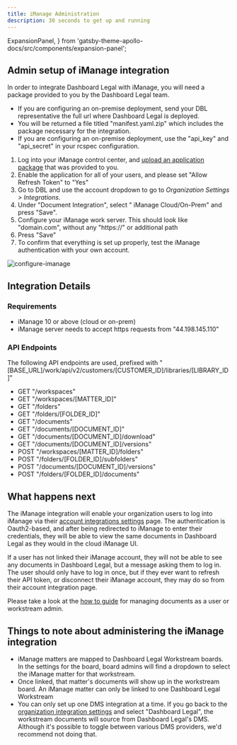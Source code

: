 ```yaml
---
title: iManage Administration
description: 30 seconds to get up and running
---
```


  ExpansionPanel,
} from 'gatsby-theme-apollo-docs/src/components/expansion-panel';

## Admin setup of iManage integration


<ExpansionPanel title="Prerequisite: iManage Application Package">
In order to integrate Dashboard Legal with iManage, you will need a package provided to you by the Dashboard Legal team.

- If you are configuring an on-premise deployment, send your DBL representative the full url where Dashboard Legal is deployed.
- You will be returned a file titled "manifest.yaml.zip" which includes the package necessary for the integration.
- If you are configuring an on-premise deployment, use the "api_key" and "api_secret" in your rcspec configuration.
</ExpansionPanel>

1. Log into your iManage control center, and [upload an application package](https://docs.imanage.com/cc-help/10.3.3/en/Adding_an_application_package.html#src-103563194_id-.AddingAppsv10.3.3-Uploadingpackage) that was provided to you.
2. Enable the application for all of your users, and please set "Allow Refresh Token" to "Yes"
3. Go to DBL and use the account dropdown to go to *Organization Settings > Integrations*.
4. Under "Document Integration", select " iManage Cloud/On-Prem" and press "Save". 
5. Configure your iManage work server. This should look like "domain.com", without any "https://" or additional path
6. Press "Save" 
7. To confirm that everything is set up properly, test the iManage authentication with your own account.

![configure-imanage](./img/configure-imanage.png)

## Integration Details
### Requirements
- iManage 10 or above (cloud or on-prem)
- iManage server needs to accept https requests from "44.198.145.110"

### API Endpoints
The following API endpoints are used, prefixed with "[BASE_URL]/work/api/v2/customers/[CUSTOMER_ID]/libraries/[LIBRARY_ID]"
- GET "/workspaces"
- GET "/workspaces/[MATTER_ID]"
- GET "/folders"
- GET "/folders/[FOLDER_ID]"
- GET "/documents"
- GET "/documents/[DOCUMENT_ID]"
- GET "/documents/[DOCUMENT_ID]/download"
- GET "/documents/[DOCUMENT_ID]/versions"
- POST "/workspaces/[MATTER_ID]/folders"
- POST "/folders/[FOLDER_ID]/subfolders"
- POST "/documents/[DOCUMENT_ID]/versions"
- POST "/folders/[FOLDER_ID]/documents"

## What happens next

The iManage integration will enable your organization users to log into iManage via their [account integrations settings](https://app.dashboardlegal.com/x/account/integrations/) page. The authentication is Oauth2-based, and after being redirected to iManage to enter their credentials, they will be able to view the same documents in Dashboard Legal as they would in the cloud iManage UI.

If a user has not linked their iManage account, they will not be able to see any documents in Dashboard Legal, but a message asking them to log in. The user should only have to log in once, but if they ever want to refresh their API token, or disconnect their iManage account, they may do so from their account integration page.

Please take a look at the [how to guide](./how-to/) for managing documents as a user or workstream admin.

## Things to note about administering the iManage integration
- iManage matters are mapped to Dashboard Legal Workstream boards. In the settings for the board, board admins will find a dropdown to select the iManage matter for that workstream.
- Once linked, that matter's documents will show up in the workstream board. An iManage matter can only be linked to one Dashboard Legal Workstream
- You can only set up one DMS integration at a time. If you go back to the [organization integration settings](https://app.dashboardlegal.com/x/settings/integrations/) and select "Dashboard Legal", the workstream documents will source from Dashboard Legal's DMS. Although it's possible to toggle between various DMS providers, we'd recommend not doing that.


